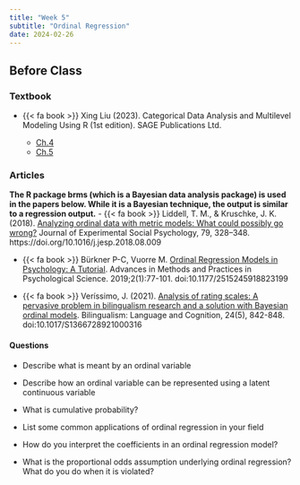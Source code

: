 ```yaml
---
title: "Week 5"
subtitle: "Ordinal Regression"
date: 2024-02-26
---
```


## Before Class

### Textbook

- {{< fa book >}} Xing Liu (2023). Categorical Data Analysis and Multilevel Modeling Using R (1st edition). SAGE Publications Ltd.

    -   [Ch.4](/readings/ord/ord.pdf)
    -   [Ch.5](/readings/ord/partialodds.pdf)


### Articles

**The R package brms (which is a Bayesian data analysis package) is used in the papers below. While it is a Bayesian technique, the output is similar to a regression output.** 
- {{< fa book >}} Liddell, T. M., & Kruschke, J. K. (2018). [Analyzing ordinal data with metric models: What could possibly go wrong?](https://www.sciencedirect.com/science/article/pii/S0022103117307746?via%3Dihub) Journal of Experimental Social Psychology, 79, 328–348. https://doi.org/10.1016/j.jesp.2018.08.009


- {{< fa book >}} Bürkner P-C, Vuorre M. [Ordinal Regression Models in Psychology: A Tutorial](https://journals.sagepub.com/doi/epub/10.1177/2515245918823199). Advances in Methods and Practices in Psychological Science. 2019;2(1):77-101. doi:10.1177/2515245918823199

- {{< fa book >}} Veríssimo, J. (2021). [Analysis of rating scales: A pervasive problem in bilingualism research and a solution with Bayesian ordinal models](https://files.osf.io/v1/resources/4m2ap/providers/osfstorage/6013ef9a75226b05015161a6?action=download&direct&version=2). Bilingualism: Language and Cognition, 24(5), 842-848. doi:10.1017/S1366728921000316

#### Questions

  - Describe what is meant by an ordinal variable 
  
  - Describe how an ordinal variable can be represented using a latent continuous variable

  - What is cumulative probability? 
  
  - List some common applications of ordinal regression in your field
  
  - How do you interpret the coefficients in an ordinal regression model?
  
  - What is the proportional odds assumption underlying ordinal regression? What do you do when it is violated?
  
  
    

